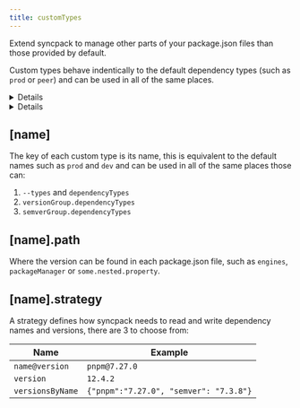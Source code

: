 ```yaml
---
title: customTypes
---
```



Extend syncpack to manage other parts of your package.json files than those provided by default.

Custom types behave indentically to the default dependency types (such as `prod` or `peer`) and can be used in all of the same places.

<Details title="Example: Manage `engines` property of package.json files">
  <NodeEngineExample level="h4" />
</Details>

<Details title="Example: Synchronise Node.js version">
  <NodeEngineExample level="h4" />
</Details>

## \[name\]

<RequiredPill />

The key of each custom type is its name, this is equivalent to the default names such as `prod` and `dev` and can be used in all of the same places those can:

1. `--types` and `dependencyTypes`
1. `versionGroup.dependencyTypes`
1. `semverGroup.dependencyTypes`

## \[name\].path

<RequiredPill />

Where the version can be found in each package.json file, such as `engines`, `packageManager` or `some.nested.property`.

## \[name\].strategy

<RequiredPill />

A strategy defines how syncpack needs to read and write dependency names and versions, there are 3 to choose from:

| Name             | Example                                |
| ---------------- | -------------------------------------- |
| `name@version`   | `pnpm@7.27.0`                          |
| `version`        | `12.4.2`                               |
| `versionsByName` | `{"pnpm":"7.27.0", "semver": "7.3.8"}` |
